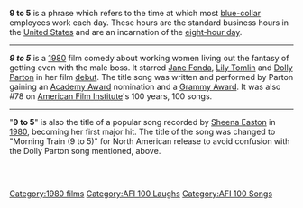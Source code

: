 '''9 to 5''' is a phrase which refers to the time at which most [[blue-collar]] employees work each day. These hours are the standard business hours in the [[United States]] and are an incarnation of the [[eight-hour day]].

----
'''''9 to 5''''' is a [[1980 in film|1980]] film comedy about working women living out the fantasy of getting even with the male boss. It starred [[Jane Fonda]], [[Lily Tomlin]] and [[Dolly Parton]] in her film [[debut]]. The title song was written and performed by Parton gaining an [[Academy Award]] nomination and a [[Grammy Award]]. It was also #78 on [[American Film Institute]]'s 100 years, 100 songs.

----

"'''9 to 5'''" is also the title of a popular song recorded by [[Sheena Easton]] in [[1980]], becoming her first major hit. The title of the song was changed to "Morning Train (9 to 5)" for North American release to avoid confusion with the Dolly Parton song mentioned, above.

[[Category:1980 films]]
[[Category:AFI 100 Laughs]]
 [[Category:AFI 100 Songs]]
  {{msg:stub}}
